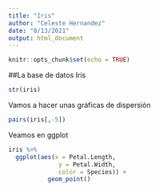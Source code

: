 ```yaml
---
title: "Iris"
author: "Celeste Hernandez"
date: "8/13/2021"
output: html_document
---
```


```r
knitr::opts_chunk$set(echo = TRUE)
```

##La base de datos Iris

```r
str(iris)
```

Vamos a hacer unas gráficas de dispersión

```r
pairs(iris[,-5])
```

Veamos en ggplot

```r
iris %>% 
  ggplot(aes(x = Petal.Length, 
              y = Petal.Width,
              color = Species)) +
           geom_point()
         
```
